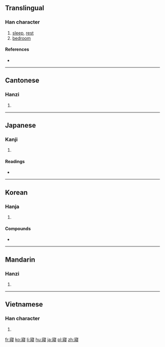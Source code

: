 {{also|寝}}
==Translingual==

===Han character===
{{Han char|rn=40|rad=宀|as=11|sn=14|four=3024<sub>7</sub>|canj=十女一水 (JVME)|ids=⿱[[宀]]⿰[[爿]]⿳[[彐]][[冖]][[又]]}}

# [[sleep]], [[rest]]
# [[bedroom]]

====References====
* {{Han ref|kx=0290.220|dkj=07289|dj=0575.020|hdz=20951.010|uh=5BE2|ud=23522|bh=B9EC|bd=47596}}

----

==Cantonese==

===Hanzi===
{{yue-hanzi|jyut=[[cam2]]|y=cham2|sim=寝}}

# {{defn|lang=yue|sort=宀11}}

----

==Japanese==

===Kanji===
{{ja-kanji|grade=|rs=宀11|style=ky|shin=寝}}

# {{defn|lang=ja|sort=宀11}}

====Readings====
* {{ja-readings|on=[[しん]] (shin)|kun=[[ねる]] (neru)}}

----

==Korean==

===Hanja===
{{ko-hanja|hangeul=침|rv=chim|mr=ch'im}}

# {{defn|lang=ko|sort=宀11}}

====Compounds====
* {{l|ko|寢臺|tr=[[침대]], chimdae}}

----

==Mandarin==

===Hanzi===
{{cmn-hanzi|sim=寝|pin=[[qǐn]] ([[qin3]])|wg=ch'in<sup>3</sup>}}

# {{defn|lang=cmn|sort=宀11}}

----

==Vietnamese==

===Han character===
{{vi-hantu|[[tẩm]]|rs=宀11}}

# {{defn|lang=vi|sort=宀11}}

[[fr:寢]]
[[ko:寢]]
[[li:寢]]
[[hu:寢]]
[[ja:寢]]
[[pl:寢]]
[[zh:寢]]